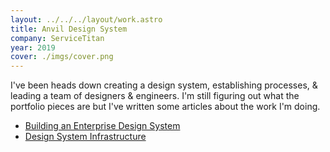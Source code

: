 ```yaml
---
layout: ../../../layout/work.astro
title: Anvil Design System
company: ServiceTitan
year: 2019
cover: ./imgs/cover.png
---
```


I've been heads down creating a design system, establishing processes, & leading a team of designers & engineers. I'm still figuring out what the portfolio pieces are but I've written some articles about the work I'm doing.

-   [Building an Enterprise Design System](https://medium.com/servicetitan-design/building-an-enterprise-design-system-f0fe74e7fac)
-   [Design System Infrastructure](https://medium.com/servicetitan-design/design-system-infrastructure-2f859318fcfd)
